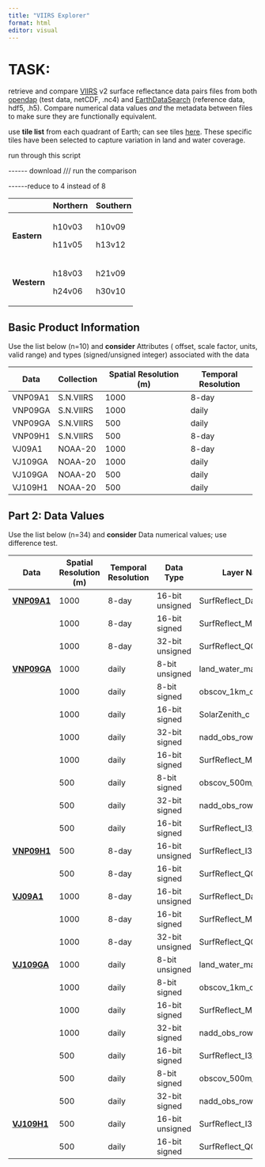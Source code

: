 ```yaml
---
title: "VIIRS Explorer"
format: html
editor: visual
---
```


# TASK:

retrieve and compare [VIIRS](https://lpdaac.usgs.gov/data/get-started-data/collection-overview/missions/s-npp-nasa-viirs-overview/) v2 surface reflectance data pairs files from both [opendap](https://opendap.cr.usgs.gov/opendap/hyrax/MCD12Q2.061/h16v07.ncml.html) (test data, netCDF, .nc4) and [EarthDataSearch](https://search.earthdata.nasa.gov/search) (reference data, hdf5, .h5). Compare numerical data values *and* the metadata between files to make sure they are functionally equivalent.

 use **tile list** from each quadrant of Earth; can see tiles [here](https://modis-land.gsfc.nasa.gov/MODLAND_grid.html). These specific tiles have been selected to capture variation in land and water coverage.


run through this script

\-\-\-\-\-- download /// run the comparison

\-\-\-\-\--reduce to 4 instead of 8

+-------------+----------+----------+
|             | Northern | Southern |
+=============+==========+==========+
| **Eastern** | h10v03   | h10v09   |
|             |          |          |
|             | h11v05   | h13v12   |
+-------------+----------+----------+
| **Western** | h18v03   | h21v09   |
|             |          |          |
|             | h24v06   | h30v10   |
+-------------+----------+----------+

## Basic Product Information

Use the list below (n=10) and **consider** Attributes ( offset, scale factor, units, valid range) and types (signed/unsigned integer) associated with the data

<div>

+-------------+-------------+----------------------------+---------------------+
| Data        | Collection  | Spatial Resolution **(m)** | Temporal Resolution |
+=============+=============+============================+=====================+
| VNP09A1     | S.N.VIIRS   | 1000                       | 8-day               |
+-------------+-------------+----------------------------+---------------------+
| VNP09GA     | S.N.VIIRS   | 1000                       | daily               |
+-------------+-------------+----------------------------+---------------------+
| VNP09GA     | S.N.VIIRS   | 500                        | daily               |
+-------------+-------------+----------------------------+---------------------+
| VNP09H1     | S.N.VIIRS   | 500                        | 8-day               |
+-------------+-------------+----------------------------+---------------------+
| VJ09A1      | NOAA-20     | 1000                       | 8-day               |
+-------------+-------------+----------------------------+---------------------+
| VJ109GA     | NOAA-20     | 1000                       | daily               |
+-------------+-------------+----------------------------+---------------------+
| VJ109GA     | NOAA-20     | 500                        | daily               |
+-------------+-------------+----------------------------+---------------------+
| VJ109H1     | NOAA-20     | 500                        | daily               |
+-------------+-------------+----------------------------+---------------------+

</div>


## Part 2: Data Values

Use the list below (n=34) and **consider** Data numerical values; use difference test.

+--------------------------------------------------------------+----------------------------+---------------------+-----------------+-------------------------+
| Data                                                         | Spatial Resolution **(m)** | Temporal Resolution | Data Type       | Layer Name              |
+==============================================================+============================+=====================+=================+=========================+
| [**VNP09A1**](https://lpdaac.usgs.gov/products/vnp09a1v002/) | 1000                       | 8-day               | 16-bit unsigned | SurfReflect_Day_Of_Year |
+--------------------------------------------------------------+----------------------------+---------------------+-----------------+-------------------------+
|                                                              | 1000                       | 8-day               | 16-bit signed   | SurfReflect_M1_1        |
+--------------------------------------------------------------+----------------------------+---------------------+-----------------+-------------------------+
|                                                              | 1000                       | 8-day               | 32-bit unsigned | SurfReflect_QC          |
+--------------------------------------------------------------+----------------------------+---------------------+-----------------+-------------------------+
| [**VNP09GA**](https://lpdaac.usgs.gov/products/vnp09gav002/) | 1000                       | daily               | 8-bit unsigned  | land_water_mask_c       |
+--------------------------------------------------------------+----------------------------+---------------------+-----------------+-------------------------+
|                                                              | 1000                       | daily               | 8-bit signed    | obscov_1km_c            |
+--------------------------------------------------------------+----------------------------+---------------------+-----------------+-------------------------+
|                                                              | 1000                       | daily               | 16-bit signed   | SolarZenith_c           |
+--------------------------------------------------------------+----------------------------+---------------------+-----------------+-------------------------+
|                                                              | 1000                       | daily               | 32-bit signed   | nadd_obs_row_1km        |
+--------------------------------------------------------------+----------------------------+---------------------+-----------------+-------------------------+
|                                                              | 1000                       | daily               | 16-bit signed   | SurfReflect_M4_1        |
+--------------------------------------------------------------+----------------------------+---------------------+-----------------+-------------------------+
|                                                              | 500                        | daily               | 8-bit signed    | obscov_500m_c           |
+--------------------------------------------------------------+----------------------------+---------------------+-----------------+-------------------------+
|                                                              | 500                        | daily               | 32-bit signed   | nadd_obs_row_500m       |
+--------------------------------------------------------------+----------------------------+---------------------+-----------------+-------------------------+
|                                                              | 500                        | daily               | 16-bit signed   | SurfReflect_I3_1        |
+--------------------------------------------------------------+----------------------------+---------------------+-----------------+-------------------------+
| [**VNP09H1**](https://lpdaac.usgs.gov/products/vnp09h1v002/) | 500                        | 8-day               | 16-bit unsigned | SurfReflect_I3          |
+--------------------------------------------------------------+----------------------------+---------------------+-----------------+-------------------------+
|                                                              | 500                        | 8-day               | 16-bit signed   | SurfReflect_QC_500m     |
+--------------------------------------------------------------+----------------------------+---------------------+-----------------+-------------------------+
| [**VJ09A1**](https://lpdaac.usgs.gov/products/vj109a1v002/)  | 1000                       | 8-day               | 16-bit unsigned | SurfReflect_Day_Of_Year |
+--------------------------------------------------------------+----------------------------+---------------------+-----------------+-------------------------+
|                                                              | 1000                       | 8-day               | 16-bit signed   | SurfReflect_M1_1        |
+--------------------------------------------------------------+----------------------------+---------------------+-----------------+-------------------------+
|                                                              | 1000                       | 8-day               | 32-bit unsigned | SurfReflect_QC          |
+--------------------------------------------------------------+----------------------------+---------------------+-----------------+-------------------------+
| [**VJ109GA**](https://lpdaac.usgs.gov/products/vj109gav002/) | 1000                       | daily               | 8-bit unsigned  | land_water_maks_c       |
+--------------------------------------------------------------+----------------------------+---------------------+-----------------+-------------------------+
|                                                              | 1000                       | daily               | 8-bit signed    | obscov_1km_c            |
+--------------------------------------------------------------+----------------------------+---------------------+-----------------+-------------------------+
|                                                              | 1000                       | daily               | 16-bit signed   | SurfReflect_M4_1        |
+--------------------------------------------------------------+----------------------------+---------------------+-----------------+-------------------------+
|                                                              | 1000                       | daily               | 32-bit signed   | nadd_obs_row_1km        |
+--------------------------------------------------------------+----------------------------+---------------------+-----------------+-------------------------+
|                                                              | 500                        | daily               | 16-bit signed   | SurfReflect_I3_1        |
+--------------------------------------------------------------+----------------------------+---------------------+-----------------+-------------------------+
|                                                              | 500                        | daily               | 8-bit signed    | obscov_500m_c           |
+--------------------------------------------------------------+----------------------------+---------------------+-----------------+-------------------------+
|                                                              | 500                        | daily               | 32-bit signed   | nadd_obs_row_500m       |
+--------------------------------------------------------------+----------------------------+---------------------+-----------------+-------------------------+
| [**VJ109H1**](https://lpdaac.usgs.gov/products/vj109h1v002/) | 500                        | daily               | 16-bit unsigned | SurfReflect_I3          |
+--------------------------------------------------------------+----------------------------+---------------------+-----------------+-------------------------+
|                                                              | 500                        | daily               | 16-bit signed   | SurfReflect_QC_500m     |
+--------------------------------------------------------------+----------------------------+---------------------+-----------------+-------------------------+

